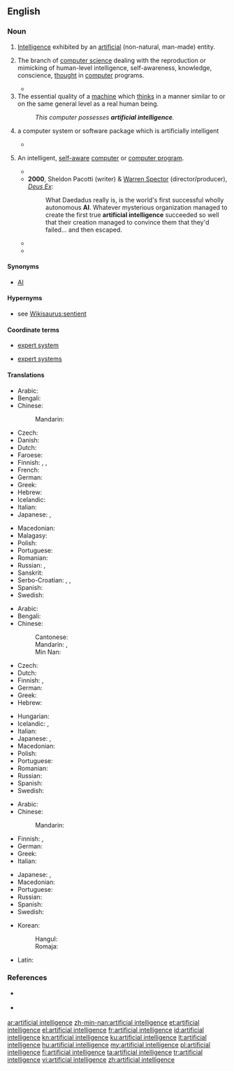 ==English==
{{wikipedia}}

===Noun===
{{en-noun|head=[[artificial]] [[intelligence]]}}

# [[intelligence|Intelligence]] exhibited by an [[artificial]] (non-natural, man-made) entity.
# {{context|artificial intelligence|lang=en}} The branch of [[computer science]] dealing with the reproduction or mimicking of human-level intelligence, self-awareness, knowledge, conscience, [[thought]] in [[computer]] programs.
#* {{quote-book
 | year       = 1988
 | first      = Marvin
 | last       = Minsky
 | authorlink = Marvin Minsky
 | title      = The Society of Mind
 | passage    = Research in the modern science of '''Artificial Intelligence''' started only in the 1950's, stimulated by the invention of modern computers. This inspired a flood of new ideas about how machines could do what only minds had done previously.
}}
# The essential quality of a [[machine]] which [[think]]s in a manner similar to or on the same general level as a real human being.
#: ''This computer possesses '''artificial intelligence'''.''
# {{context|computing|lang=en}} a computer system or software package which is artificially intelligent
#* {{quote-news
 | date       = 2013-03-19
 | author     = 
 | title      = Sniper: Ghost Warrior 2 review – scope for improvement
 | newspaper  = The Metro (UK)
 | url        = http://metro.co.uk/2013/03/19/sniper-ghost-warrior-2-review-scope-for-improvement-3548339/
 | passage    = The original Sniper: Ghost Warrior was a surprise hit when it was released in 2010. A surprise because it seemed an unequivocally awful game, with half broken graphics and '''artificial intelligence''', a tediously linear story campaign, and an undernourished multiplayer mode.
}}
# {{context|chiefly|science fiction|lang=en}} An intelligent, [[self-aware]] [[computer]] or [[computer program]].
#* {{quote-book
 | year       = 1973
 | first      = Gardner
 | last       = Dozois
 | authorlink = Gardner Dozois
 | title      = Chains of the Sea
 | section    = Chains of the Sea
 | page       = 83
 | isbn       = 9780840763143
 | passage    = While the humans scurried in confusion, the '''Artificial Intelligence''' (AI) created by MIT/Bell Labs linked itself into the network of high-speed, twentieth generation computers placed at its disposal by a Red Alert Priority, evaluated data thoughtfully for a minute and a half and then proceeded to get in touch with its opposite number in the Russian Republics.
}}
#* '''2000''', Sheldon Pacotti (writer) & [[wikipedia:Warren Spector|Warren Spector]] (director/producer), ''[[wikipedia:Deus Ex|Deus Ex]]'':
#*: What Daedadus really is, is the world's first successful wholly autonomous '''AI'''. Whatever mysterious organization managed to create the first true '''artificial intelligence''' succeeded so well that their creation managed to convince them that they'd failed... and then escaped.
#* {{quote-video
 | year       = 2001
 | date       = January 15
 | people     = [[wikipedia:Walter Jon Williams|Walter Jon Williams]] (screenwriter)
 | title      = All Great Neptune's Ocean
 | series     = Andromeda
 | season     = 1
 | number     = 10
 | passage    = Dylan Hunt: "This is Captain Dylan Hunt of the High Guard. Investigation has shown that an '''Artificial Intelligence''' was involved in the tragic death of your President. In such a case, Commonwealth law demands that the AI's personality be completely erased."
}}
#* {{quote-book
 | year       = 2009
 | title      = Terminator and Philosophy: I'll Be Back, Therefore I Am
 | first      = Josh
 | last       = Weisberg
 | chapter    = It Stands to Reason: Skynet and Self-preservation
 | isbn       = 9780470447987
 | passage    = Also remember that Skynet's an '''artificial ''intelligence'''''.  Intelligence, for our purpose, means being able to use reason in order to achieve your goals.
}}

====Synonyms====
* [[AI]]

====Hypernyms====
* {{sense|self-aware computer}} see [[Wikisaurus:sentient]]

====Coordinate terms====
* {{sense|deployed product}} [[expert system]]
* {{sense|subbranch of computer science}} [[expert systems]]

====Translations====
{{trans-top|intelligence exhibited by an artificial entity}}
* Arabic: {{t|ar|ذَكَاءَ اِصْطِنَاعَيّ|m|tr=ḏakaʾa iṣṭināʿayy}}
* Bengali: {{t|bn|কৃত্রিম বুদ্ধিমত্তা|sc=Beng}}
* Chinese:
*: Mandarin: {{t+|cmn|人工智能|tr=réngōng zhìnéng|sc=Hani}}
* Czech: {{t|cs|umělá inteligence|f}}
* Danish: {{t|da|kunstig intelligens|c}}
* Dutch: {{t|nl|kunstmatige intelligentie|f}}
* Faroese: {{t|fo|gjørt vit|n}}
* Finnish: {{t|fi|keinoäly}}, {{t|fi|tekoäly}}, {{t+|fi|äly}}
* French: {{t+|fr|intelligence artificielle|f}}
* German: {{t|de|künstliche Intelligenz}}
* Greek: {{t+|el|τεχνητή νοημοσύνη|f}}
* Hebrew: {{t+|he|אינטליגנציה מלאכותית|f|tr=inteligentsyah melakhutit|sc=Hebr}}
* Icelandic: {{t|is|gervigreind|f}}
* Italian: {{t|it|intelligenza artificiale}}
* Japanese: {{t|ja|人工知能|tr=じんこうちのう, jinkō chinō}}, {{t|ja|アーティフィシャルインテリジェンス|tr=ātifisharuinterijensu}}
{{trans-mid}}
* Macedonian: {{t|mk|вештачка интелигенција|f}}
* Malagasy: {{t+|mg|haranita-tsaina voatrolombelona}}
* Polish: {{t|pl|sztuczna inteligencja|f}}
* Portuguese: {{t+|pt|inteligência artificial}}
* Romanian: {{t+|ro|inteligență artificială|f}}
* Russian: {{t|ru|иску́сственный интелле́кт|m}}, {{t+|ru|ИИ́|m}}
* Sanskrit: {{t|sa|कृत्रिम बुद्धिमता|f|tr=kritrima buddhimatā|sc=Deva}}
* Serbo-Croatian: {{t|sh|umetna inteligencija}}, {{t|sh|umjetna inteligencija}}, {{t|sh|veštačka inteligencija}}
* Spanish: {{t+|es|inteligencia artificial}}
* Swedish: {{t|sv|artificiell intelligens|c}}
{{trans-bottom}}

{{trans-top|branch of computer science}}
* Arabic: {{t|ar|ذَكَاءَ اِصْطِنَاعَيّ|m|tr=ḏakaʾa iṣṭināʿayy}}
* Bengali: {{t|bn|কৃত্রিম বুদ্ধিমত্তা|sc=Beng}}
* Chinese:
*: Cantonese: {{t|yue|人工智能|tr=jan4 gung1 zi3 nang4|sc=Hani}}
*: Mandarin: {{t+|cmn|人工智能|tr=réngōng zhìnéng|sc=Hani}}, {{t+|cmn|人工智慧|tr=réngōng zhìhuì|sc=Hani}}
*: Min Nan: {{t|nan|人工智能|tr=jîn-kang tì-lêng, lîn-kang tì-lêng|sc=Hani}}
* Czech: {{t|cs|umělá inteligence|f}}
* Dutch: {{t|nl|kunstmatige intelligentie|f}}
* Finnish: {{t|fi|keinoäly}}, {{t|fi|tekoäly}}
* German: {{t|de|künstliche Intelligenz}}
* Greek: {{t+|el|τεχνητή νοημοσύνη|f}}
* Hebrew: {{t+|he|בִּינָה מְלָאכוּתִית|f|tr=biná melakhutít|sc=Hebr}}
{{trans-mid}}
* Hungarian: {{t+|hu|mesterséges intelligencia}}
* Icelandic: {{t|is|gervigreind|f}}, {{t|is|gervigreindarfræði|f}}
* Italian: {{t|it|intelligenza artificiale}}
* Japanese: {{t|ja|人工知能|tr=じんこうちのう, jinkō chinō}}, {{t|ja|アーティフィシャルインテリジェンス|tr=ātifisharuinterijensu}}
* Macedonian: {{t|mk|вештачка интелигенција|f}}
* Polish: {{t|pl|sztuczna inteligencja|f}}
* Portuguese: {{t+|pt|inteligência artificial}}
* Romanian: {{t+|ro|inteligență artificială}}
* Russian: {{t|ru|иску́сственный интелле́кт|m}}
* Spanish: {{t+|es|inteligencia artificial}}
* Swedish: {{t|sv|artificiell intelligens|c}}
{{trans-bottom}}

{{trans-top|quality of a machine}}
* Arabic: {{t|ar|ذَكَاءَ اِصْطِنَاعَيّ|m|tr=ḏakaʾa iṣṭināʿayy}}
* Chinese:
*: Mandarin: {{t+|cmn|人工智能|tr=réngōng zhìnéng|sc=Hani}}
* Finnish: {{t|fi|keinoäly}}, {{t|fi|tekoäly}}
* German: {{t|de|künstliche Intelligenz}}
* Greek: {{t+|el|τεχνητή νοημοσύνη|f}}
* Italian: {{t|it|intelligenza artificiale}}
{{trans-mid}}
* Japanese: {{t|ja|人工知能|tr=じんこうちのう, jinkō chinō}}, {{t|ja|アーティフィシャルインテリジェンス|tr=ātifisharuinterijensu}}
* Macedonian: {{t|mk|вештачка интелигенција|f}}
* Portuguese: {{t+|pt|inteligência artificial}}
* Russian: {{t|ru|иску́сственный интелле́кт|m}}
* Spanish: {{t+|es|inteligencia artificial|f}}
* Swedish: {{t|sv|artificiell intelligens|c}}
{{trans-bottom}}

{{checktrans-top|translations to be checked}}
* Korean:
*: Hangul: {{t|ko|인공 지능}}
*: Romaja: {{t|ko|ingong jineung}}
* Latin: {{t-check|la|intelligentia artificialis|f}}
{{trans-bottom}}

===References===
* {{sense|self-aware computer}} {{R:Brave New Words|10}}
* {{sense|self-aware computer}} {{R:OED SF|440|artificial intelligence n.}}

[[ar:artificial intelligence]]
[[zh-min-nan:artificial intelligence]]
[[et:artificial intelligence]]
[[el:artificial intelligence]]
[[fr:artificial intelligence]]
[[id:artificial intelligence]]
[[kn:artificial intelligence]]
[[ku:artificial intelligence]]
[[lt:artificial intelligence]]
[[hu:artificial intelligence]]
[[my:artificial intelligence]]
[[pl:artificial intelligence]]
[[fi:artificial intelligence]]
[[ta:artificial intelligence]]
[[tr:artificial intelligence]]
[[vi:artificial intelligence]]
[[zh:artificial intelligence]]